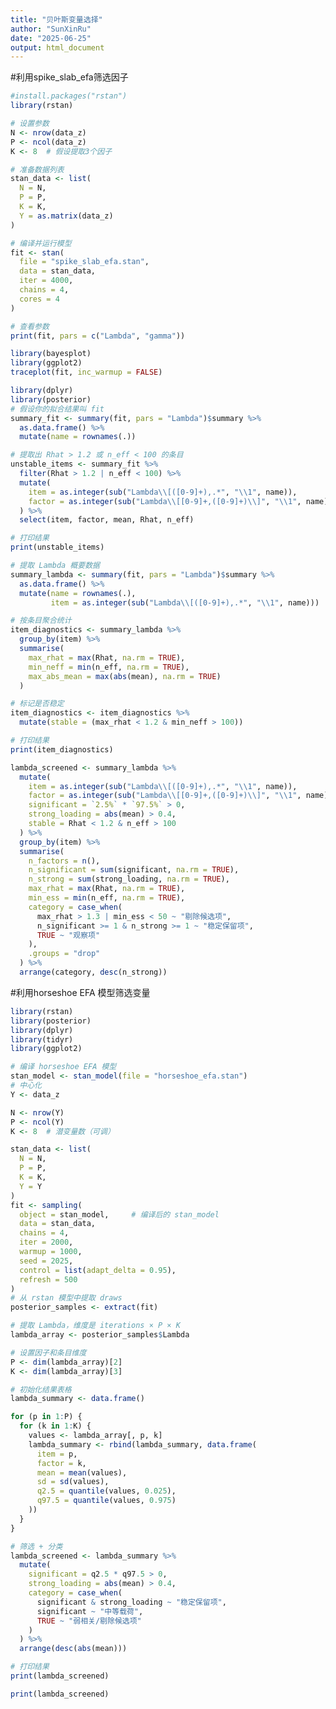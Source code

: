 ```yaml
---
title: "贝叶斯变量选择"
author: "SunXinRu"
date: "2025-06-25"
output: html_document
---
```


#利用spike_slab_efa筛选因子
```r
#install.packages("rstan")
library(rstan)
```

```r
# 设置参数
N <- nrow(data_z)
P <- ncol(data_z)
K <- 8  # 假设提取3个因子

# 准备数据列表
stan_data <- list(
  N = N,
  P = P,
  K = K,
  Y = as.matrix(data_z)
)

# 编译并运行模型
fit <- stan(
  file = "spike_slab_efa.stan",
  data = stan_data,
  iter = 4000,
  chains = 4,
  cores = 4
)

# 查看参数
print(fit, pars = c("Lambda", "gamma"))
```

```r
library(bayesplot)
library(ggplot2)
traceplot(fit, inc_warmup = FALSE)
```

```r
library(dplyr)
library(posterior)
# 假设你的拟合结果叫 fit
summary_fit <- summary(fit, pars = "Lambda")$summary %>% 
  as.data.frame() %>%
  mutate(name = rownames(.))

# 提取出 Rhat > 1.2 或 n_eff < 100 的条目
unstable_items <- summary_fit %>%
  filter(Rhat > 1.2 | n_eff < 100) %>%
  mutate(
    item = as.integer(sub("Lambda\\[([0-9]+),.*", "\\1", name)),
    factor = as.integer(sub("Lambda\\[[0-9]+,([0-9]+)\\]", "\\1", name))
  ) %>%
  select(item, factor, mean, Rhat, n_eff)

# 打印结果
print(unstable_items)
```
```r
# 提取 Lambda 概要数据
summary_lambda <- summary(fit, pars = "Lambda")$summary %>%
  as.data.frame() %>%
  mutate(name = rownames(.),
         item = as.integer(sub("Lambda\\[([0-9]+),.*", "\\1", name)))

# 按条目聚合统计
item_diagnostics <- summary_lambda %>%
  group_by(item) %>%
  summarise(
    max_rhat = max(Rhat, na.rm = TRUE),
    min_neff = min(n_eff, na.rm = TRUE),
    max_abs_mean = max(abs(mean), na.rm = TRUE)
  )

# 标记是否稳定
item_diagnostics <- item_diagnostics %>%
  mutate(stable = (max_rhat < 1.2 & min_neff > 100))

# 打印结果
print(item_diagnostics)
```
```r
lambda_screened <- summary_lambda %>%
  mutate(
    item = as.integer(sub("Lambda\\[([0-9]+),.*", "\\1", name)),
    factor = as.integer(sub("Lambda\\[[0-9]+,([0-9]+)\\]", "\\1", name)),
    significant = `2.5%` * `97.5%` > 0,
    strong_loading = abs(mean) > 0.4,
    stable = Rhat < 1.2 & n_eff > 100
  ) %>%
  group_by(item) %>%
  summarise(
    n_factors = n(),
    n_significant = sum(significant, na.rm = TRUE),
    n_strong = sum(strong_loading, na.rm = TRUE),
    max_rhat = max(Rhat, na.rm = TRUE),
    min_ess = min(n_eff, na.rm = TRUE),
    category = case_when(
      max_rhat > 1.3 | min_ess < 50 ~ "剔除候选项",
      n_significant >= 1 & n_strong >= 1 ~ "稳定保留项",
      TRUE ~ "观察项"
    ),
    .groups = "drop"
  ) %>%
  arrange(category, desc(n_strong))
```


#利用horseshoe EFA 模型筛选变量
```r
library(rstan)
library(posterior)
library(dplyr)
library(tidyr)
library(ggplot2)

# 编译 horseshoe EFA 模型
stan_model <- stan_model(file = "horseshoe_efa.stan")
# 中心化
Y <- data_z

N <- nrow(Y)
P <- ncol(Y)
K <- 8  # 潜变量数（可调）

stan_data <- list(
  N = N,
  P = P,
  K = K,
  Y = Y
)
fit <- sampling(
  object = stan_model,     # 编译后的 stan_model
  data = stan_data,
  chains = 4,
  iter = 2000,
  warmup = 1000,
  seed = 2025,
  control = list(adapt_delta = 0.95),
  refresh = 500
)
# 从 rstan 模型中提取 draws
posterior_samples <- extract(fit)

# 提取 Lambda，维度是 iterations × P × K
lambda_array <- posterior_samples$Lambda

# 设置因子和条目维度
P <- dim(lambda_array)[2]
K <- dim(lambda_array)[3]

# 初始化结果表格
lambda_summary <- data.frame()

for (p in 1:P) {
  for (k in 1:K) {
    values <- lambda_array[, p, k]
    lambda_summary <- rbind(lambda_summary, data.frame(
      item = p,
      factor = k,
      mean = mean(values),
      sd = sd(values),
      q2.5 = quantile(values, 0.025),
      q97.5 = quantile(values, 0.975)
    ))
  }
}

# 筛选 + 分类
lambda_screened <- lambda_summary %>%
  mutate(
    significant = q2.5 * q97.5 > 0,
    strong_loading = abs(mean) > 0.4,
    category = case_when(
      significant & strong_loading ~ "稳定保留项",
      significant ~ "中等载荷",
      TRUE ~ "弱相关/剔除候选项"
    )
  ) %>%
  arrange(desc(abs(mean)))

# 打印结果
print(lambda_screened)
```

```r
print(lambda_screened)
```

